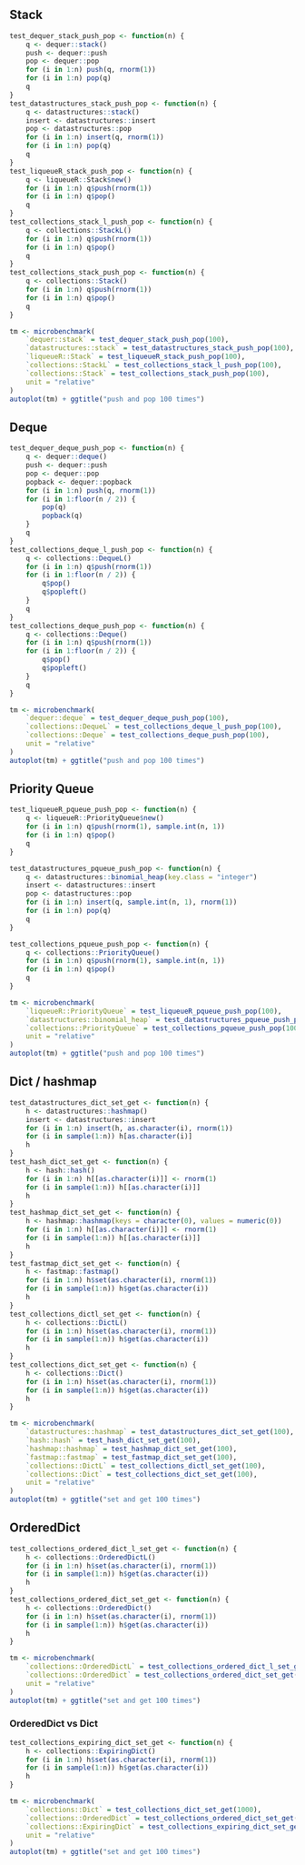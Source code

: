 
## Stack


```r
test_dequer_stack_push_pop <- function(n) {
    q <- dequer::stack()
    push <- dequer::push
    pop <- dequer::pop
    for (i in 1:n) push(q, rnorm(1))
    for (i in 1:n) pop(q)
    q
}
test_datastructures_stack_push_pop <- function(n) {
    q <- datastructures::stack()
    insert <- datastructures::insert
    pop <- datastructures::pop
    for (i in 1:n) insert(q, rnorm(1))
    for (i in 1:n) pop(q)
    q
}
test_liqueueR_stack_push_pop <- function(n) {
    q <- liqueueR::Stack$new()
    for (i in 1:n) q$push(rnorm(1))
    for (i in 1:n) q$pop()
    q
}
test_collections_stack_l_push_pop <- function(n) {
    q <- collections::StackL()
    for (i in 1:n) q$push(rnorm(1))
    for (i in 1:n) q$pop()
    q
}
test_collections_stack_push_pop <- function(n) {
    q <- collections::Stack()
    for (i in 1:n) q$push(rnorm(1))
    for (i in 1:n) q$pop()
    q
}
```

```r
tm <- microbenchmark(
    `dequer::stack` = test_dequer_stack_push_pop(100),
    `datastructures::stack` = test_datastructures_stack_push_pop(100),
    `liqueueR::Stack` = test_liqueueR_stack_push_pop(100),
    `collections::StackL` = test_collections_stack_l_push_pop(100),
    `collections::Stack` = test_collections_stack_push_pop(100),
    unit = "relative"
)
autoplot(tm) + ggtitle("push and pop 100 times")
```

## Deque

```r
test_dequer_deque_push_pop <- function(n) {
    q <- dequer::deque()
    push <- dequer::push
    pop <- dequer::pop
    popback <- dequer::popback
    for (i in 1:n) push(q, rnorm(1))
    for (i in 1:floor(n / 2)) {
        pop(q)
        popback(q)
    }
    q
}
test_collections_deque_l_push_pop <- function(n) {
    q <- collections::DequeL()
    for (i in 1:n) q$push(rnorm(1))
    for (i in 1:floor(n / 2)) {
        q$pop()
        q$popleft()
    }
    q
}
test_collections_deque_push_pop <- function(n) {
    q <- collections::Deque()
    for (i in 1:n) q$push(rnorm(1))
    for (i in 1:floor(n / 2)) {
        q$pop()
        q$popleft()
    }
    q
}
```

```r
tm <- microbenchmark(
    `dequer::deque` = test_dequer_deque_push_pop(100),
    `collections::DequeL` = test_collections_deque_l_push_pop(100),
    `collections::Deque` = test_collections_deque_push_pop(100),
    unit = "relative"
)
autoplot(tm) + ggtitle("push and pop 100 times")
```

## Priority Queue

```r
test_liqueueR_pqueue_push_pop <- function(n) {
    q <- liqueueR::PriorityQueue$new()
    for (i in 1:n) q$push(rnorm(1), sample.int(n, 1))
    for (i in 1:n) q$pop()
    q
}

test_datastructures_pqueue_push_pop <- function(n) {
    q <- datastructures::binomial_heap(key.class = "integer")
    insert <- datastructures::insert
    pop <- datastructures::pop
    for (i in 1:n) insert(q, sample.int(n, 1), rnorm(1))
    for (i in 1:n) pop(q)
    q
}

test_collections_pqueue_push_pop <- function(n) {
    q <- collections::PriorityQueue()
    for (i in 1:n) q$push(rnorm(1), sample.int(n, 1))
    for (i in 1:n) q$pop()
    q
}
```

```r
tm <- microbenchmark(
    `liqueueR::PriorityQueue` = test_liqueueR_pqueue_push_pop(100),
    `datastructures::binomial_heap` = test_datastructures_pqueue_push_pop(100),
    `collections::PriorityQueue` = test_collections_pqueue_push_pop(100),
    unit = "relative"
)
autoplot(tm) + ggtitle("push and pop 100 times")
```


## Dict / hashmap

```r
test_datastructures_dict_set_get <- function(n) {
    h <- datastructures::hashmap()
    insert <- datastructures::insert
    for (i in 1:n) insert(h, as.character(i), rnorm(1))
    for (i in sample(1:n)) h[as.character(i)]
    h
}
test_hash_dict_set_get <- function(n) {
    h <- hash::hash()
    for (i in 1:n) h[[as.character(i)]] <- rnorm(1)
    for (i in sample(1:n)) h[[as.character(i)]]
    h
}
test_hashmap_dict_set_get <- function(n) {
    h <- hashmap::hashmap(keys = character(0), values = numeric(0))
    for (i in 1:n) h[[as.character(i)]] <- rnorm(1)
    for (i in sample(1:n)) h[[as.character(i)]]
    h
}
test_fastmap_dict_set_get <- function(n) {
    h <- fastmap::fastmap()
    for (i in 1:n) h$set(as.character(i), rnorm(1))
    for (i in sample(1:n)) h$get(as.character(i))
    h
}
test_collections_dictl_set_get <- function(n) {
    h <- collections::DictL()
    for (i in 1:n) h$set(as.character(i), rnorm(1))
    for (i in sample(1:n)) h$get(as.character(i))
    h
}
test_collections_dict_set_get <- function(n) {
    h <- collections::Dict()
    for (i in 1:n) h$set(as.character(i), rnorm(1))
    for (i in sample(1:n)) h$get(as.character(i))
    h
}
```

```r
tm <- microbenchmark(
    `datastructures::hashmap` = test_datastructures_dict_set_get(100),
    `hash::hash` = test_hash_dict_set_get(100),
    `hashmap::hashmap` = test_hashmap_dict_set_get(100),
    `fastmap::fastmap` = test_fastmap_dict_set_get(100),
    `collections::DictL` = test_collections_dictl_set_get(100),
    `collections::Dict` = test_collections_dict_set_get(100),
    unit = "relative"
)
autoplot(tm) + ggtitle("set and get 100 times")
```

## OrderedDict

```r
test_collections_ordered_dict_l_set_get <- function(n) {
    h <- collections::OrderedDictL()
    for (i in 1:n) h$set(as.character(i), rnorm(1))
    for (i in sample(1:n)) h$get(as.character(i))
    h
}
test_collections_ordered_dict_set_get <- function(n) {
    h <- collections::OrderedDict()
    for (i in 1:n) h$set(as.character(i), rnorm(1))
    for (i in sample(1:n)) h$get(as.character(i))
    h
}
```

```r
tm <- microbenchmark(
    `collections::OrderedDictL` = test_collections_ordered_dict_l_set_get(100),
    `collections::OrderedDict` = test_collections_ordered_dict_set_get(100),
    unit = "relative"
)
autoplot(tm) + ggtitle("set and get 100 times")
```

### OrderedDict vs Dict

```r
test_collections_expiring_dict_set_get <- function(n) {
    h <- collections::ExpiringDict()
    for (i in 1:n) h$set(as.character(i), rnorm(1))
    for (i in sample(1:n)) h$get(as.character(i))
    h
}
```

```r
tm <- microbenchmark(
    `collections::Dict` = test_collections_dict_set_get(1000),
    `collections::OrderedDict` = test_collections_ordered_dict_set_get(1000),
    `collections::ExpiringDict` = test_collections_expiring_dict_set_get(1000),
    unit = "relative"
)
autoplot(tm) + ggtitle("set and get 100 times")
```
